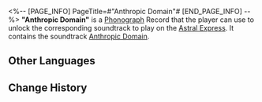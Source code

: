 <%-- [PAGE_INFO]
PageTitle=#"Anthropic Domain"#
[END_PAGE_INFO] --%>
{{Item Infobox
|id          = 210204
|image       = Item Anthropic Domain.png
|type        = Disk
|invCategory = Valuables
|rarity      = 3
|effect      = 
|description = A record that can be played on the Express' phonograph. It might be a chance acquisition or a gift from someone else. All sorts of memories surge up when the music plays &mdash; the smiles, encounters, touches, and the excitement of battle. Maybe that is why people still collect records even as society rapidly advances.<br />The current record contains the track "Anthropic Domain."
}}
{{Description|''The sun rises and sets, the moon waxes and wanes. The days turn, the seasons pass. The land thrives, the people prosper. As the cosmos stretches overhead.''}}
'''"Anthropic Domain"''' is a [[Phonograph]] Record that the player can use to unlock the corresponding soundtrack to play on the [[Astral Express]]. It contains the soundtrack [[Anthropic Domain]].

==Other Languages==
{{Other Languages
|en   = "Anthropic Domain"
|zhs  = 《天下熙熙》
|zht  = 〈天下熙熙〉
|ja   = 『天下熙熙』
|ko   = ≪천하 흥성≫
|es   = Esfera antrópica
|fr   = « Anthropic Domain »
|ru   = Anthropic Domain
|th   = "Anthropic Domain"
|vi   = "Khắp Chốn Vui Mừng"
|de   = „Anthrophische Domäne“
|id   = "Anthropic Domain"
|pt   = "Anthropic Domain"
}}

==Change History==
{{Change History|1.0}}